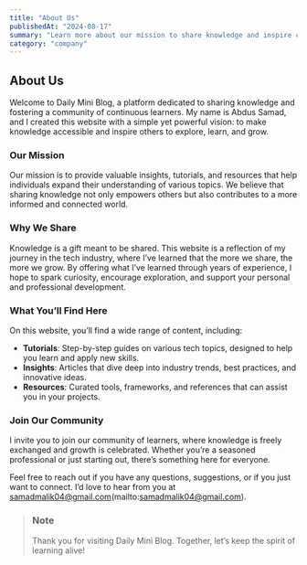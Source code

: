 ```yaml
---
title: "About Us"
publishedAt: "2024-08-17"
summary: "Learn more about our mission to share knowledge and inspire continuous learning."
category: "company"
---
```


## About Us



Welcome to Daily Mini Blog, a platform dedicated to sharing knowledge and fostering a community of continuous learners. My name is Abdus Samad, and I created this website with a simple yet powerful vision: to make knowledge accessible and inspire others to explore, learn, and grow.

### Our Mission

Our mission is to provide valuable insights, tutorials, and resources that help individuals expand their understanding of various topics. We believe that sharing knowledge not only empowers others but also contributes to a more informed and connected world.

### Why We Share

Knowledge is a gift meant to be shared. This website is a reflection of my journey in the tech industry, where I’ve learned that the more we share, the more we grow. By offering what I’ve learned through years of experience, I hope to spark curiosity, encourage exploration, and support your personal and professional development.

### What You’ll Find Here

On this website, you’ll find a wide range of content, including:

- **Tutorials**: Step-by-step guides on various tech topics, designed to help you learn and apply new skills.
- **Insights**: Articles that dive deep into industry trends, best practices, and innovative ideas.
- **Resources**: Curated tools, frameworks, and references that can assist you in your projects.

### Join Our Community

I invite you to join our community of learners, where knowledge is freely exchanged and growth is celebrated. Whether you’re a seasoned professional or just starting out, there’s something here for everyone.

Feel free to reach out if you have any questions, suggestions, or if you just want to connect. I’d love to hear from you at samadmalik04@gmail.com(mailto:samadmalik04@gmail.com).

> ### Note
>
> Thank you for visiting Daily Mini Blog. Together, let’s keep the spirit of learning alive!
